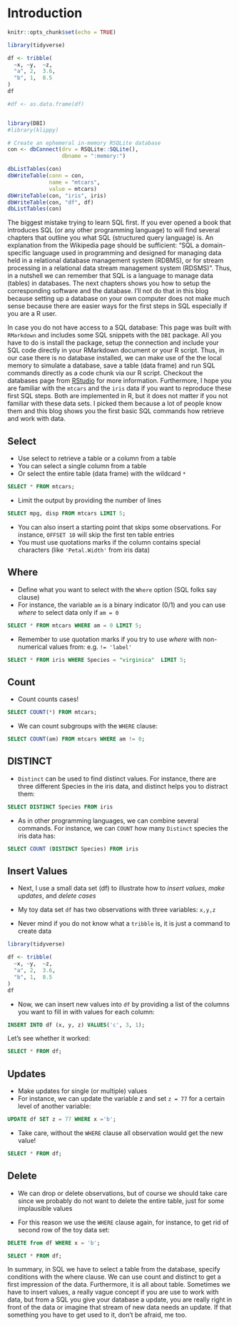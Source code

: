 # Introduction

```r
knitr::opts_chunk$set(echo = TRUE)

library(tidyverse)

df <- tribble(
  ~x, ~y,  ~z,
  "a", 2,  3.6,
  "b", 1,  8.5
)
df

#df <- as.data.frame(df)


library(DBI)
#library(klippy)

# Create an ephemeral in-memory RSQLite database
con <- dbConnect(drv = RSQLite::SQLite(), 
                 dbname = ":memory:")

dbListTables(con)
dbWriteTable(conn = con, 
             name = "mtcars", 
             value = mtcars)
dbWriteTable(con, "iris", iris)
dbWriteTable(con, "df", df)
dbListTables(con)
```

The biggest mistake trying to learn SQL first. If you ever opened a book that introduces SQL (or any other programming language) to will find several chapters that outline you what SQL (structured query language) is. An explanation from the Wikipedia page should be sufficient: "SQL a domain-specific language used in programming and designed for managing data held in a relational database management system (RDBMS), or for stream processing in a relational data stream management system (RDSMS)". Thus, in a nutshell we can remember that SQL is a language to manage data (tables) in databases. The next chapters shows you how to setup the corresponding software and the database. I'll not do that in this blog because setting up a database on your own computer does not make much sense because there are easier ways for the first steps in SQL especially if you are a R user.

In case you do not have access to a SQL database: This page was built with `RMarkdown` and includes some SQL snippets with the `DBI` package. All you have to do is install the package, setup the connection and include your SQL code directly in your RMarkdown document or your R script. Thus, in our case there is no database installed, we can make use of the the local memory to simulate a database, save a table (data frame) and run SQL commands directly as a code chunk via our R script. Checkout the databases page from [RStudio](https://db.rstudio.com/dbi/) for more information. Furthermore, I hope you are familiar with the `mtcars` and the `iris` data if you want to reproduce these first SQL steps. Both are implemented in R, but it does not matter if you not familiar with these data sets. I picked them because a lot of people know them and this blog shows you the first basic SQL commands how retrieve and work with data.

## Select

-   Use select to retrieve a table or a column from a table
-   You can select a single column from a table
-   Or select the entire table (data frame) with the wildcard `*`

```sql
SELECT * FROM mtcars;
```

-   Limit the output by providing the number of lines

```sql
SELECT mpg, disp FROM mtcars LIMIT 5;
```

-   You can also insert a starting point that skips some observations. For instance, `OFFSET 10` will skip the first ten table entries
-   You must use quotations marks if the column contains special characters (like `'Petal.Width'` from iris data)

## Where

-   Define what you want to select with the `Where` option (SQL folks say clause)
-   For instance, the variable `am` is a binary indicator (0/1) and you can use *where* to select data only if `am = 0`

```sql
SELECT * FROM mtcars WHERE am = 0 LIMIT 5;
```

-   Remember to use quotation marks if you try to use *where* with non-numerical values from: e.g. `!= 'label'`

```sql
SELECT * FROM iris WHERE Species = "virginica"  LIMIT 5;
```

## Count

-   Count counts cases!

```sql
SELECT COUNT(*) FROM mtcars;
```

-   We can count subgroups with the `WHERE` clause:

```sql
SELECT COUNT(am) FROM mtcars WHERE am != 0;
```

## DISTINCT

-   `Distinct` can be used to find distinct values. For instance, there are three different Species in the iris data, and distinct helps you to distract them:

```sql
SELECT DISTINCT Species FROM iris
```

-   As in other programming languages, we can combine several commands. For instance, we can `COUNT` how many `Distinct` species the iris data has:

```sql
SELECT COUNT (DISTINCT Species) FROM iris
```

## Insert Values

-   Next, I use a small data set (df) to illustrate how to *insert values*, *make updates*, and *delete cases*

-   My toy data set `df` has two observations with three variables: `x,y,z`

-   Never mind if you do not know what a `tribble` is, it is just a command to create data

```r
library(tidyverse)

df <- tribble(
  ~x, ~y,  ~z,
  "a", 2,  3.6,
  "b", 1,  8.5
)
df
```

-   Now, we can insert new values into `df` by providing a list of the columns you want to fill in with values for each column:

```sql
INSERT INTO df (x, y, z) VALUES('c', 3, 1);
```

Let's see whether it worked:

```sql
SELECT * FROM df;
```

## Updates

-   Make updates for single (or multiple) values
-   For instance, we can update the variable z and set `z = 77` for a certain level of another variable:

```sql
UPDATE df SET z = 77 WHERE x ='b';
```

-   Take care, without the `WHERE` clause all observation would get the new value!

```sql
SELECT * FROM df;
```

## Delete

-   We can drop or delete observations, but of course we should take care since we probably do not want to delete the entire table, just for some implausible values

-   For this reason we use the `WHERE` clause again, for instance, to get rid of second row of the toy data set:

```sql
DELETE from df WHERE x = 'b';
```

```sql
SELECT * FROM df;
```

In summary, in SQL we have to select a table from the database, specify conditions with the where clause. We can use count and distinct to get a first impression of the data. Furthermore, it is all about table. Sometimes we have to insert values, a really vague concept if you are use to work with data, but from a SQL you give your database a update, you are really right in front of the data or imagine that stream of new data needs an update. If that something you have to get used to it, don't be afraid, me too.




